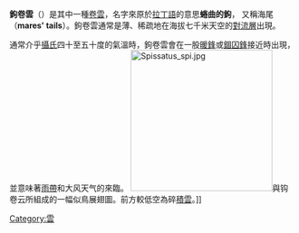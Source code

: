 {{Unreferenced|time=2020-03-28T20:03:34+00:00}}
{{Infobox Cloud
| name = 鉤卷雲(Cirrus uncinus)
| image location = Cirrus_clouds2.jpg
| image name =
| 海拔 = 7000米(23,000英尺)以上
| 雲體 = 小鉤卷/逗號型
| 降雨量 = 無
| 省略為 = Ci unc
}}
'''鉤卷雲'''（{{lang-en|Cirrus uncinus， Ci unc}}）是其中一種[[卷雲|卷雲]]，名字來原於[[拉丁語|拉丁語]]的意思'''蜷曲的鉤'''， 又稱海尾（'''mares' tails'''）。鉤卷雲通常是薄、稀疏地在海拔七千米天空的[[對流層|對流層]]出現。

通常介乎[[攝氏|攝氏]]四十至五十度的氣溫時，鉤卷雲會在一股[[暖鋒|暖鋒]]或[[錮囚鋒|錮囚鋒]]接近時出現，並意味著[[降水|雨帶]]和大风天气的來臨。
{{Metro-stub}}
[[File:Spissatus_spi.jpg|250px]]與钩卷云所組成的一幅似鳥展翅圖。前方較低空為碎[[積雲|積雲]]。]]

{{commons|cirrus}}

{{云型}}

[[Category:雲|Category:雲]]